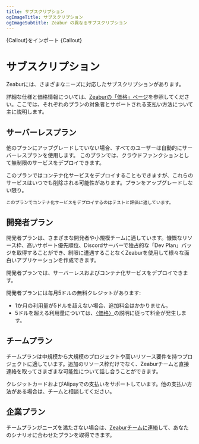 ```yaml
---
title: サブスクリプション
ogImageTitle: サブスクリプション
ogImageSubtitle: Zeabur の異なるサブスクリプション
---
```


{Callout}をインポート {Callout}

# サブスクリプション

Zeaburには、さまざまなニーズに対応したサブスクリプションがあります。

詳細な仕様と価格情報については、[Zeaburの「価格」ページ](https://zeabur.com/zh-CN/pricing)を参照してください。ここでは、それぞれのプランの対象者とサポートされる支払い方法について主に説明します。

## サーバーレスプラン

他のプランにアップグレードしていない場合、すべてのユーザーは自動的にサーバーレスプランを使用します。
このプランでは、クラウドファンクションとして無制限のサービスをデプロイできます。

<Callout>
    このプランではコンテナ化サービスをデプロイすることもできますが、これらのサービスはいつでも削除される可能性があります。プランをアップグレードしない限り。

    このプランでコンテナ化サービスをデプロイするのはテストと評価に適しています。

</Callout>

## 開発者プラン

開発者プランは、さまざまな開発者や小規模チームに適しています。慷慨なリソース枠、高いサポート優先順位、Discordサーバーで独占的な「Dev Plan」バッジを取得することができ、制限に遭遇することなくZeaburを使用して様々な面白いアプリケーションを作成できます。

開発者プランでは、サーバーレスおよびコンテナ化サービスをデプロイできます。

開発者プランには毎月5ドルの無料クレジットがあります:

- 1か月の利用量が5ドルを超えない場合、追加料金はかかりません。
- 5ドルを超える利用量については、[〈価格〉](./pricing)の説明に従って料金が発生します。

## チームプラン

チームプランは中規模から大規模のプロジェクトや高いリソース要件を持つプロジェクトに適しています。追加のリソース枠だけでなく、Zeaburチームと直接連絡を取ってさまざまな可能性について話し合うことができます。

クレジットカードおよびAlipayでの支払いをサポートしています。他の支払い方法がある場合は、チームと相談してください。

## 企業プラン

チームプランがニーズを満たさない場合は、[Zeaburチームに連絡](mailto:contact@zeabur.com)して、あなたのシナリオに合わせたプランを取得できます。
